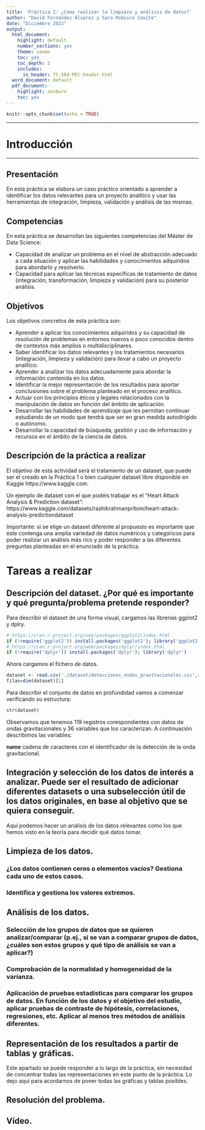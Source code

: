 ```yaml
---
title: 'Práctica 2: ¿Cómo realizar la limpieza y análisis de datos?'
author: "David Fernández Álvarez y Sara Robisco Cavite"
date: "Diciembre 2022"
output:
  html_document:
    highlight: default
    number_sections: yes
    theme: cosmo
    toc: yes
    toc_depth: 2
    includes:
      in_header: 75.584-PEC-header.html
  word_document: default
  pdf_document:
    highlight: zenburn
    toc: yes
---
```


```r
knitr::opts_chunk$set(echo = TRUE)
```

****
# Introducción
****
## Presentación
En esta práctica se elabora un caso práctico orientado a aprender a identificar los datos relevantes para un proyecto analítico y usar las herramientas de integración, limpieza, validación y análisis de las mismas.

## Competencias
En esta práctica se desarrollan las siguientes competencias del Máster de Data Science:

*   Capacidad de analizar un problema en el nivel de abstracción adecuado a cada situación y aplicar las habilidades y conocimientos adquiridos para abordarlo y resolverlo.
*   Capacidad para aplicar las técnicas específicas de tratamiento de datos (integración, transformación, limpieza y validación) para su posterior análisis.

## Objetivos 
Los objetivos concretos de esta práctica son:

* Aprender a aplicar los conocimientos adquiridos y su capacidad de resolución de problemas en entornos nuevos o poco conocidos dentro de contextos más amplios o multidisciplinares.
* Saber identificar los datos relevantes y los tratamientos necesarios (integración, limpieza y validación) para llevar a cabo un proyecto analítico.
* Aprender a analizar los datos adecuadamente para abordar la información contenida en los datos.
* Identificar la mejor representación de los resultados para aportar conclusiones sobre el problema planteado en el proceso analítico.
* Actuar con los principios éticos y legales relacionados con la manipulación de datos en función del ámbito de aplicación.
* Desarrollar las habilidades de aprendizaje que les permitan continuar estudiando de un modo que tendrá que ser en gran medida autodirigido o autónomo.
* Desarrollar la capacidad de búsqueda, gestión y uso de información y recursos en el ámbito de la ciencia de datos.

## Descripción de la práctica a realizar
El objetivo de esta actividad será el tratamiento de un dataset, que puede ser el creado en la Práctica 1 o bien cualquier dataset libre disponible en Kaggle https://www.kaggle.com.

Un ejemplo de dataset con el que podéis trabajar es el “Heart Attack Analysis & Prediction dataset”: https://www.kaggle.com/datasets/rashikrahmanpritom/heart-attack-analysis-predictiondataset

Importante: si se elige un dataset diferente al propuesto es importante que este contenga una amplia variedad de datos numéricos y categóricos para poder realizar un análisis más rico y poder responder a las diferentes preguntas planteadas en el enunciado de la práctica.


# Tareas a realizar

## Descripción del dataset. ¿Por qué es importante y qué pregunta/problema pretende responder?

Para describir el dataset de una forma visual, cargamos las librerías ggplot2 y dplry.

```r
# https://cran.r-project.org/web/packages/ggplot2/index.html
if (!require('ggplot2')) install.packages('ggplot2'); library('ggplot2')
# https://cran.r-project.org/web/packages/dplyr/index.html
if (!require('dplyr')) install.packages('dplyr'); library('dplyr')
```

Ahora cargamos el fichero de datos.

```r
dataset <- read.csv('./dataset/detecciones_ondas_gravitacionales.csv',stringsAsFactors = FALSE)
filas=dim(dataset)[1]
```

Para describir el conjunto de datos en profundidad vamos a comenzar verificando su estructura:

```r
str(dataset)
```

Observamos que tenemos 119 registros corespondientes con datos de ondas gravitacionales y 36 variables que los caracterizan. A continuación describimos las variables:

**name**
  cadena de caracteres con el identificador de la detección de la onda gravitacional.
  
  
## Integración y selección de los datos de interés a analizar. Puede ser el resultado de adicionar diferentes datasets o una subselección útil de los datos originales, en base al objetivo que se quiera conseguir.

Aquí podemos hacer un análisis de los datos relevantes como los que hemos visto en la teoría para decidir qué datos tomar.

## Limpieza de los datos.

### ¿Los datos contienen ceros o elementos vacíos? Gestiona cada uno de estos casos.

### Identifica y gestiona los valores extremos.

## Análisis de los datos.

### Selección de los grupos de datos que se quieren analizar/comparar (p.ej., si se van a comparar grupos de datos, ¿cuáles son estos grupos y qué tipo de análisis se van a aplicar?)

### Comprobación de la normalidad y homogeneidad de la varianza.

### Aplicación de pruebas estadísticas para comparar los grupos de datos. En función de los datos y el objetivo del estudio, aplicar pruebas de contraste de hipótesis, correlaciones, regresiones, etc. Aplicar al menos tres métodos de análisis diferentes.

## Representación de los resultados a partir de tablas y gráficas. 
Este apartado se puede responder a lo largo de la práctica, sin necesidad de concentrar todas las representaciones en este punto de la práctica. Lo dejo aquí para acordarnos de poner todas las gráficas y tablas posibles.

## Resolución del problema.

## Vídeo.
